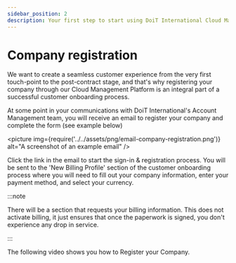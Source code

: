 ```yaml
---
sidebar_position: 2
description: Your first step to start using DoiT International Cloud Management Platform
---
```


# Company registration

We want to create a seamless customer experience from the very first touch-point to the post-contract stage, and that's why registering your company through our Cloud Management Platform is an integral part of a successful customer onboarding process.

At some point in your communications with DoiT International's Account Management team, you will receive an email to register your company and complete the form (see example below)

<picture
  img={require('../../assets/png/email-company-registration.png')}
  alt="A screenshot of an example email"
/>

Click the link in the email to start the sign-in & registration process. You will be sent to the 'New Billing Profile' section of the customer onboarding process where you will need to fill out your company information, enter your payment method, and select your currency.

:::note

There will be a section that requests your billing information. This does not activate billing, it just ensures that once the paperwork is signed, you don't experience any drop in service.

:::

The following video shows you how to Register your Company.


<LoomEmbed id="cdc521cedb0e443c9d1f464fd8d53d8c" />
